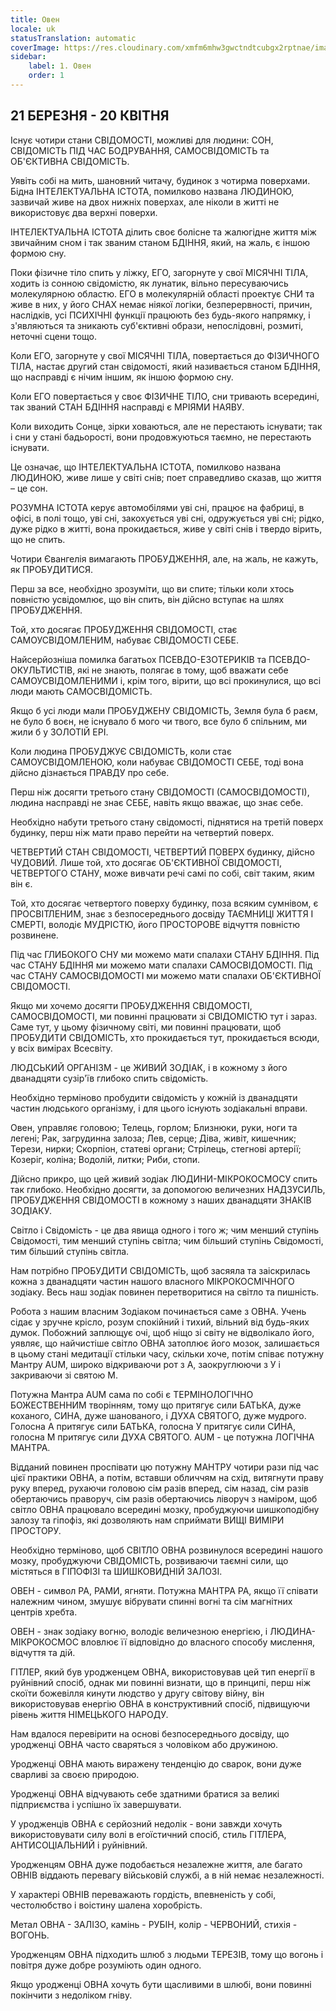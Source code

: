 ```yaml
---
title: Овен
locale: uk
statusTranslation: automatic
coverImage: https://res.cloudinary.com/xmfm6mhw3gwctndtcubgx2rptnae/image/upload/v1741354450/small_cover_tratado_esoterico_de_astrologia_hermetica_6210a35442.webp
sidebar:
    label: 1. Овен
    order: 1
---
```

## 21 БЕРЕЗНЯ - 20 КВІТНЯ

Існує чотири стани СВІДОМОСТІ, можливі для людини: СОН, СВІДОМІСТЬ ПІД ЧАС БОДРУВАННЯ, САМОСВІДОМІСТЬ та ОБ'ЄКТИВНА СВІДОМІСТЬ.

Уявіть собі на мить, шановний читачу, будинок з чотирма поверхами. Бідна ІНТЕЛЕКТУАЛЬНА ІСТОТА, помилково названа ЛЮДИНОЮ, зазвичай живе на двох нижніх поверхах, але ніколи в житті не використовує два верхні поверхи.

ІНТЕЛЕКТУАЛЬНА ІСТОТА ділить своє болісне та жалюгідне життя між звичайним сном і так званим станом БДІННЯ, який, на жаль, є іншою формою сну.

Поки фізичне тіло спить у ліжку, ЕГО, загорнуте у свої МІСЯЧНІ ТІЛА, ходить із сонною свідомістю, як лунатик, вільно пересуваючись молекулярною областю. ЕГО в молекулярній області проектує СНИ та живе в них, у його СНАХ немає ніякої логіки, безперервності, причин, наслідків, усі ПСИХІЧНІ функції працюють без будь-якого напрямку, і з'являються та зникають суб'єктивні образи, непослідовні, розмиті, неточні сцени тощо.

Коли ЕГО, загорнуте у свої МІСЯЧНІ ТІЛА, повертається до ФІЗИЧНОГО ТІЛА, настає другий стан свідомості, який називається станом БДІННЯ, що насправді є нічим іншим, як іншою формою сну.

Коли ЕГО повертається у своє ФІЗИЧНЕ ТІЛО, сни тривають всередині, так званий СТАН БДІННЯ насправді є МРІЯМИ НАЯВУ.

Коли виходить Сонце, зірки ховаються, але не перестають існувати; так і сни у стані бадьорості, вони продовжуються таємно, не перестають існувати.

Це означає, що ІНТЕЛЕКТУАЛЬНА ІСТОТА, помилково названа ЛЮДИНОЮ, живе лише у світі снів; поет справедливо сказав, що життя – це сон.

РОЗУМНА ІСТОТА керує автомобілями уві сні, працює на фабриці, в офісі, в полі тощо, уві сні, закохується уві сні, одружується уві сні; рідко, дуже рідко в житті, вона прокидається, живе у світі снів і твердо вірить, що не спить.

Чотири Євангелія вимагають ПРОБУДЖЕННЯ, але, на жаль, не кажуть, як ПРОБУДИТИСЯ.

Перш за все, необхідно зрозуміти, що ви спите; тільки коли хтось повністю усвідомлює, що він спить, він дійсно вступає на шлях ПРОБУДЖЕННЯ.

Той, хто досягає ПРОБУДЖЕННЯ СВІДОМОСТІ, стає САМОУСВІДОМЛЕНИМ, набуває СВІДОМОСТІ СЕБЕ.

Найсерйозніша помилка багатьох ПСЕВДО-ЕЗОТЕРИКІВ та ПСЕВДО-ОКУЛЬТИСТІВ, які не знають, полягає в тому, щоб вважати себе САМОУСВІДОМЛЕНИМИ і, крім того, вірити, що всі прокинулися, що всі люди мають САМОСВІДОМІСТЬ.

Якщо б усі люди мали ПРОБУДЖЕНУ СВІДОМІСТЬ, Земля була б раєм, не було б воєн, не існувало б мого чи твого, все було б спільним, ми жили б у ЗОЛОТІЙ ЕРІ.

Коли людина ПРОБУДЖУЄ СВІДОМІСТЬ, коли стає САМОУСВІДОМЛЕНОЮ, коли набуває СВІДОМОСТІ СЕБЕ, тоді вона дійсно дізнається ПРАВДУ про себе.

Перш ніж досягти третього стану СВІДОМОСТІ (САМОСВІДОМОСТІ), людина насправді не знає СЕБЕ, навіть якщо вважає, що знає себе.

Необхідно набути третього стану свідомості, піднятися на третій поверх будинку, перш ніж мати право перейти на четвертий поверх.

ЧЕТВЕРТИЙ СТАН СВІДОМОСТІ, ЧЕТВЕРТИЙ ПОВЕРХ будинку, дійсно ЧУДОВИЙ. Лише той, хто досягає ОБ'ЄКТИВНОЇ СВІДОМОСТІ, ЧЕТВЕРТОГО СТАНУ, може вивчати речі самі по собі, світ таким, яким він є.

Той, хто досягає четвертого поверху будинку, поза всяким сумнівом, є ПРОСВІТЛЕНИМ, знає з безпосереднього досвіду ТАЄМНИЦІ ЖИТТЯ І СМЕРТІ, володіє МУДРІСТЮ, його ПРОСТОРОВЕ відчуття повністю розвинене.

Під час ГЛИБОКОГО СНУ ми можемо мати спалахи СТАНУ БДІННЯ. Під час СТАНУ БДІННЯ ми можемо мати спалахи САМОСВІДОМОСТІ. Під час СТАНУ САМОСВІДОМОСТІ ми можемо мати спалахи ОБ'ЄКТИВНОЇ СВІДОМОСТІ.

Якщо ми хочемо досягти ПРОБУДЖЕННЯ СВІДОМОСТІ, САМОСВІДОМОСТІ, ми повинні працювати зі СВІДОМІСТЮ тут і зараз. Саме тут, у цьому фізичному світі, ми повинні працювати, щоб ПРОБУДИТИ СВІДОМІСТЬ, хто прокидається тут, прокидається всюди, у всіх вимірах Всесвіту.

ЛЮДСЬКИЙ ОРГАНІЗМ - це ЖИВИЙ ЗОДІАК, і в кожному з його дванадцяти сузір'їв глибоко спить свідомість.

Необхідно терміново пробудити свідомість у кожній із дванадцяти частин людського організму, і для цього існують зодіакальні вправи.

Овен, управляє головою; Телець, горлом; Близнюки, руки, ноги та легені; Рак, загрудинна залоза; Лев, серце; Діва, живіт, кишечник; Терези, нирки; Скорпіон, статеві органи; Стрілець, стегнові артерії; Козеріг, коліна; Водолій, литки; Риби, стопи.

Дійсно прикро, що цей живий зодіак ЛЮДИНИ-МІКРОКОСМОСУ спить так глибоко. Необхідно досягти, за допомогою величезних НАДЗУСИЛЬ, ПРОБУДЖЕННЯ СВІДОМОСТІ в кожному з наших дванадцяти ЗНАКІВ ЗОДІАКУ.

Світло і Свідомість - це два явища одного і того ж; чим менший ступінь Свідомості, тим менший ступінь світла; чим більший ступінь Свідомості, тим більший ступінь світла.

Нам потрібно ПРОБУДИТИ СВІДОМІСТЬ, щоб засяяла та заіскрилась кожна з дванадцяти частин нашого власного МІКРОКОСМІЧНОГО зодіаку. Весь наш зодіак повинен перетворитися на світло та пишність.

Робота з нашим власним Зодіаком починається саме з ОВНА. Учень сідає у зручне крісло, розум спокійний і тихий, вільний від будь-яких думок. Побожний заплющує очі, щоб ніщо зі світу не відволікало його, уявляє, що найчистіше світло ОВНА затоплює його мозок, залишається в цьому стані медитації стільки часу, скільки хоче, потім співає потужну Мантру AUM, широко відкриваючи рот з А, заокруглюючи з У і закриваючи зі святою М.

Потужна Мантра AUM сама по собі є ТЕРМІНОЛОГІЧНО БОЖЕСТВЕННИМ творінням, тому що притягує сили БАТЬКА, дуже коханого, СИНА, дуже шанованого, і ДУХА СВЯТОГО, дуже мудрого. Голосна А притягує сили БАТЬКА, голосна У притягує сили СИНА, голосна М притягує сили ДУХА СВЯТОГО. AUM - це потужна ЛОГІЧНА МАНТРА.

Відданий повинен проспівати цю потужну МАНТРУ чотири рази під час цієї практики ОВНА, а потім, вставши обличчям на схід, витягнути праву руку вперед, рухаючи головою сім разів вперед, сім назад, сім разів обертаючись праворуч, сім разів обертаючись ліворуч з наміром, щоб світло ОВНА працювало всередині мозку, пробуджуючи шишкоподібну залозу та гіпофіз, які дозволяють нам сприймати ВИЩІ ВИМІРИ ПРОСТОРУ.

Необхідно терміново, щоб СВІТЛО ОВНА розвинулося всередині нашого мозку, пробуджуючи СВІДОМІСТЬ, розвиваючи таємні сили, що містяться в ГІПОФІЗІ та ШИШКОВИДНІЙ ЗАЛОЗІ.

ОВЕН - символ РА, РАМИ, ягняти. Потужна МАНТРА РА, якщо її співати належним чином, змушує вібрувати спинні вогні та сім магнітних центрів хребта.

ОВЕН - знак зодіаку вогню, володіє величезною енергією, і ЛЮДИНА-МІКРОКОСМОС вловлює її відповідно до власного способу мислення, відчуття та дій.

ГІТЛЕР, який був уродженцем ОВНА, використовував цей тип енергії в руйнівний спосіб, однак ми повинні визнати, що в принципі, перш ніж скоїти божевілля кинути людство у другу світову війну, він використовував енергію ОВНА в конструктивний спосіб, підвищуючи рівень життя НІМЕЦЬКОГО НАРОДУ.

Нам вдалося перевірити на основі безпосереднього досвіду, що уродженці ОВНА часто сваряться з чоловіком або дружиною.

Уродженці ОВНА мають виражену тенденцію до сварок, вони дуже сварливі за своєю природою.

Уродженці ОВНА відчувають себе здатними братися за великі підприємства і успішно їх завершувати.

У уродженців ОВНА є серйозний недолік - вони завжди хочуть використовувати силу волі в егоїстичний спосіб, стиль ГІТЛЕРА, АНТИСОЦІАЛЬНИЙ і руйнівний.

Уродженцям ОВНА дуже подобається незалежне життя, але багато ОВНІВ віддають перевагу військовій службі, а в ній немає незалежності.

У характері ОВНІВ переважають гордість, впевненість у собі, честолюбство і воістину шалена хоробрість.

Метал ОВНА - ЗАЛІЗО, камінь - РУБІН, колір - ЧЕРВОНИЙ, стихія - ВОГОНЬ.

Уродженцям ОВНА підходить шлюб з людьми ТЕРЕЗІВ, тому що вогонь і повітря дуже добре розуміють один одного.

Якщо уродженці ОВНА хочуть бути щасливими в шлюбі, вони повинні покінчити з недоліком гніву.

